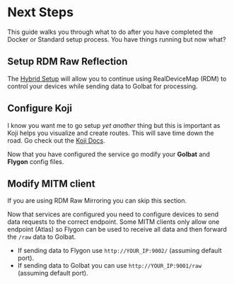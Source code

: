 
# Next Steps

This guide walks you through what to do after you have completed the Docker or Standard setup process. You have things running but now what?

## Setup RDM Raw Reflection

The [Hybrid Setup](/docs/other/hybrid-setup) will allow you to continue using RealDeviceMap (RDM) to control your devices while sending data to Golbat for processing.

## Configure Koji

I know you want me to go setup _yet another_ thing but this is important as Koji helps you visualize and create routes. This will save time down the road. Go check out the [Koji Docs](https://koji.vercel.app).

Now that you have configured the service go modify your **Golbat** and **Flygon** config files.

## Modify MITM client

<Callout type="info" emoji="ℹ️">
  If you are using RDM Raw Mirroring you can skip this section.
</Callout>

Now that services are configured you need to configure devices to send data requests to the correct endpoint. Some MITM clients only allow one endpoint (Atlas) so Flygon can be used to receive all data and then forward the `/raw` data to Golbat.

- If sending data to Flygon use `http://YOUR_IP:9002/` (assuming default port).
- If sending data to Golbat you can use `http://YOUR_IP:9001/raw` (assuming default port).

